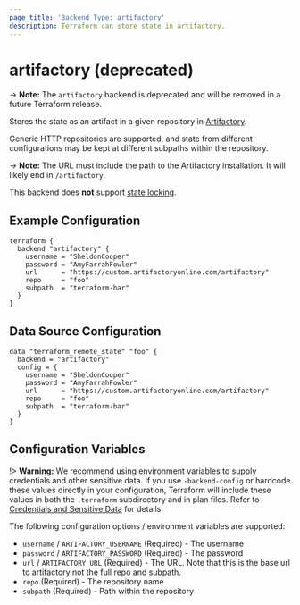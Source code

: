 ```yaml
---
page_title: 'Backend Type: artifactory'
description: Terraform can store state in artifactory.
---
```


# artifactory (deprecated)

-> **Note:** The `artifactory` backend is deprecated and will be removed in a future Terraform release.

Stores the state as an artifact in a given repository in
[Artifactory](https://www.jfrog.com/artifactory/).

Generic HTTP repositories are supported, and state from different
configurations may be kept at different subpaths within the repository.

-> **Note:** The URL must include the path to the Artifactory installation.
It will likely end in `/artifactory`.

This backend does **not** support [state locking](/language/state/locking).

## Example Configuration

```hcl
terraform {
  backend "artifactory" {
    username = "SheldonCooper"
    password = "AmyFarrahFowler"
    url      = "https://custom.artifactoryonline.com/artifactory"
    repo     = "foo"
    subpath  = "terraform-bar"
  }
}
```

## Data Source Configuration

```hcl
data "terraform_remote_state" "foo" {
  backend = "artifactory"
  config = {
    username = "SheldonCooper"
    password = "AmyFarrahFowler"
    url      = "https://custom.artifactoryonline.com/artifactory"
    repo     = "foo"
    subpath  = "terraform-bar"
  }
}
```

## Configuration Variables

!> **Warning:**  We recommend using environment variables to supply credentials and other sensitive data. If you use `-backend-config` or hardcode these values directly in your configuration, Terraform will include these values in both the `.terraform` subdirectory and in plan files. Refer to [Credentials and Sensitive Data](/language/settings/backends/configuration#credentials-and-sensitive-data) for details.

The following configuration options / environment variables are supported:

- `username` / `ARTIFACTORY_USERNAME` (Required) - The username
- `password` / `ARTIFACTORY_PASSWORD` (Required) - The password
- `url` / `ARTIFACTORY_URL` (Required) - The URL. Note that this is the base url to artifactory not the full repo and subpath.
- `repo` (Required) - The repository name
- `subpath` (Required) - Path within the repository
